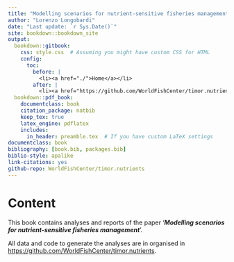 ```yaml
---
title: "Modelling scenarios for nutrient-sensitive fisheries management"
author: "Lorenzo Longobardi"
date: "Last update: `r Sys.Date()`"
site: bookdown::bookdown_site
output:
  bookdown::gitbook:
    css: style.css  # Assuming you might have custom CSS for HTML
    config:
      toc:
        before: |
          <li><a href="./">Home</a></li>
        after: |
          <li><a href="https://github.com/WorldFishCenter/timor.nutrients" target="blank">GitHub</a></li>
  bookdown::pdf_book:
    documentclass: book
    citation_package: natbib
    keep_tex: true
    latex_engine: pdflatex
    includes:
      in_header: preamble.tex  # If you have custom LaTeX settings
documentclass: book
bibliography: [book.bib, packages.bib]
biblio-style: apalike
link-citations: yes
github-repo: WorldFishCenter/timor.nutrients
---
```


# Content

This book contains analyses and reports of the paper '***Modelling scenarios for nutrient-sensitive fisheries management***'.

All data and code to generate the analyses are in organised in <https://github.com/WorldFishCenter/timor.nutrients>.
